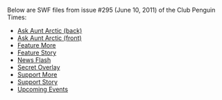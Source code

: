 {{NeedSWFs}}
Below are SWF files from issue #295 (June 10, 2011) of the Club Penguin Times:

*[[Media:News295AskAuntArcticBack.swf|Ask Aunt Arctic (back)]]
*[[Media:News295AskAuntArcticFront.swf|Ask Aunt Arctic (front)]]
*[[Media:News295FeatureMore.swf|Feature More]]
*[[Media:News295FeatureStory.swf|Feature Story]]
*[[Media:News295NewsFlash.swf|News Flash]]
*[[Media:News295SecretOverlay.swf|Secret Overlay]]
*[[Media:News295SupportMore.swf|Support More]]
*[[Media:News295SupportStory.swf|Support Story]]
*[[Media:News295UpcomingEvents.swf|Upcoming Events]]